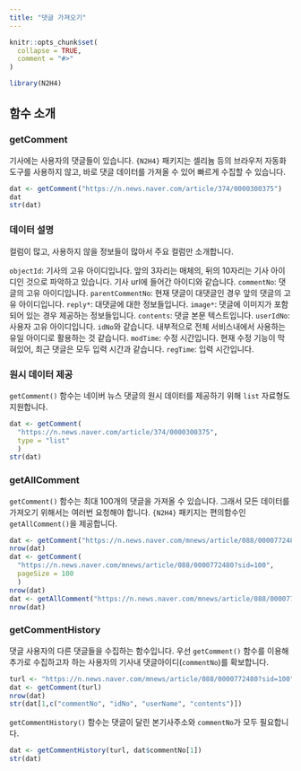 ```yaml
---
title: "댓글 가져오기"
---
```


```r
knitr::opts_chunk$set(
  collapse = TRUE,
  comment = "#>"
)
```

```r
library(N2H4)
```

## 함수 소개

### getComment

기사에는 사용자의 댓글들이 있습니다.
`{N2H4}` 패키지는 셀리늄 등의 브라우저 자동화 도구를 사용하지 않고,
바로 댓글 데이터를 가져올 수 있어 빠르게 수집할 수 있습니다.

```r
dat <- getComment("https://n.news.naver.com/article/374/0000300375")
dat
str(dat)
```
### 데이터 설명

컬럼이 많고, 사용하지 않을 정보들이 많아서 주요 컬럼만 소개합니다.

`objectId`: 기사의 고유 아이디입니다. 앞의 3자리는 매체의, 뒤의 10자리는 기사 아이디인 것으로 파악하고 있습니다.
기사 url에 들어간 아이디와 같습니다.
`commentNo`: 댓글의 고유 아이디입니다.
`parentCommentNo`: 현재 댓글이 대댓글인 경우 앞의 댓글의 고유 아이디입니다.
`reply*`: 대댓글에 대한 정보들입니다.
`image*`: 댓글에 이미지가 포함되어 있는 경우 제공하는 정보들입니다.
`contents`: 댓글 본문 텍스트입니다.
`userIdNo`: 사용자 고유 아이디입니다. `idNo`와 같습니다. 내부적으로 전체 서비스내에서 사용하는 유일 아이디로 활용하는 것 같습니다.
`modTime`: 수정 시간입니다. 현재 수정 기능이 막혀있어, 최근 댓글은 모두 입력 시간과 같습니다.
`regTime`: 입력 시간입니다.

### 원시 데이터 제공

`getComment()` 함수는 네이버 뉴스 댓글의 원시 데이터를 제공하기 위해 `list` 자료형도 지원합니다.

```r
dat <- getComment(
  "https://n.news.naver.com/article/374/0000300375", 
  type = "list"
  )
str(dat)
```

### getAllComment

`getComment()` 함수는 최대 100개의 댓글을 가져올 수 있습니다.
그래서 모든 데이터를 가져오기 위해서는 여러번 요청해야 합니다.
`{N2H4}` 패키지는 편의함수인 `getAllComment()`을 제공합니다.

```r
dat <- getComment("https://n.news.naver.com/mnews/article/088/0000772480?sid=100")
nrow(dat)
dat <- getComment(
  "https://n.news.naver.com/mnews/article/088/0000772480?sid=100",
  pageSize = 100
  )
nrow(dat)
dat <- getAllComment("https://n.news.naver.com/mnews/article/088/0000772480?sid=100")
nrow(dat)
```

### getCommentHistory

댓글 사용자의 다른 댓글들을 수집하는 함수입니다.
우선 `getComment()` 함수를 이용해 추가로 수집하고자 하는 사용자의 기사내 댓글아이디(`commentNo`)를 확보합니다.

```r
turl <- "https://n.news.naver.com/mnews/article/088/0000772480?sid=100"
dat <- getComment(turl)
nrow(dat)
str(dat[1,c("commentNo", "idNo", "userName", "contents")])
```
`getCommentHistory()` 함수는 댓글이 달린 본기사주소와 `commentNo`가 모두 필요합니다.

```r
dat <- getCommentHistory(turl, dat$commentNo[1])
str(dat)
```

